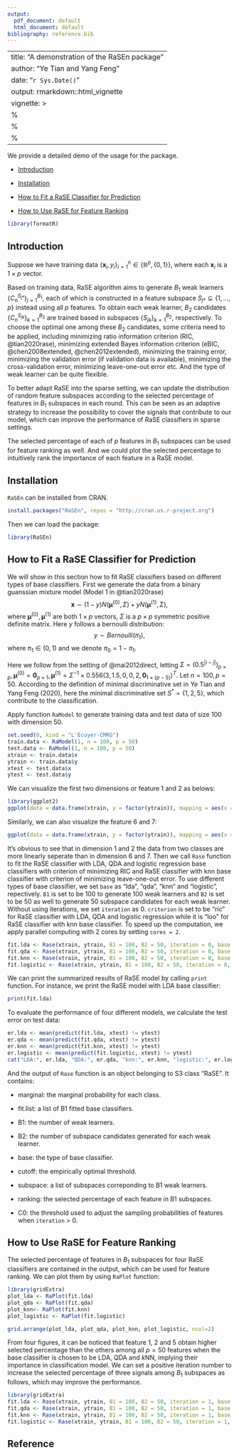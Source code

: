 ```yaml
---
output:
  pdf_document: default
  html_document: default
bibliography: reference.bib
---
```

<a id="top"></a>

---
title: "A demonstration of the RaSEn package"
author: "Ye Tian and Yang Feng"
date: "`r Sys.Date()`"
output: rmarkdown::html_vignette
vignette: >
  %\VignetteIndexEntry{RaSEn demo}
  %\VignetteEngine{knitr::rmarkdown}
  %\VignetteEncoding{UTF-8}
---

We provide a detailed demo of the usage for the \verb+RaSEn+ package. 

* [Introduction](#intro)

* [Installation](#install)

* [How to Fit a RaSE Classifier for Prediction](#rase)

* [How to Use RaSE for Feature Ranking](#fk)

```r
library(formatR)
```

## Introduction{#intro}
Suppose we have training data $\{\mathbf{x}_i, y_i\}_{i=1}^n \in \{\mathbb{R}^p, \{0, 1\}\}$, where each $\mathbf{x}_i$ is a $1 \times p$ vector.

Based on training data, RaSE algorithm aims to generate $B_1$ weak learners $\{C_n^{S_{j*}}\}_{j=1}^{B_1}$, each of which is constructed in a feature subspace $S_{j*} \subseteq \{1, ..., p\}$ instead using all $p$ features. To obtain each weak learner, $B_2$ candidates $\{C_n^{S_{jk}}\}_{k=1}^{B_2}$ are trained based in subspaces $\{S_{jk}\}_{k=1}^{B_2}$, respectively. To choose the optimal one among these $B_2$ candidates, some criteria need to be applied, including minimizing ratio information criterion (RIC, @tian2020rase), minimizing extended Bayes information criterion (eBIC, @chen2008extended, @chen2012extended), minimizing the training error, minimizing the validation error (if validation data is available), minimizing the cross-validation error, minimizing leave-one-out error etc. And the type of weak learner can be quite flexible.

To better adapt RaSE into the sparse setting, we can update the distribution of random feature subspaces according to the selected percentage of features in $B_1$ subspaces in each round. This can be seen as an adaptive strategy to increase the possibility to cover the signals that contribute to our model, which can improve the performance of RaSE classifiers in sparse settings.

The selected percentage of each of $p$ features in $B_1$ subspaces can be used for feature ranking as well. And we could plot the selected percentage to intuitively rank the importance of each feature in a RaSE model.



## Installation{#install}
`RaSEn` can be installed from CRAN. 
```r
install.packages("RaSEn", repos = "http://cran.us.r-project.org")
```
Then we can load the package:
```r
library(RaSEn)
```


<a id="rase"></a>

## How to Fit a RaSE Classifier for Prediction{#rase}
We will show in this section how to fit RaSE classifiers based on different types of base classifiers. First we generate the data from a binary guanssian mixture model (Model 1 in @tian2020rase)
$$
  \mathbf{x} \sim (1-y)N(\mathbf{\mu}^{(0)}, \Sigma) + yN(\mathbf{\mu}^{(1)}, \Sigma),
$$
where $\mathbf{\mu}^{(0)}, \mathbf{\mu}^{(1)}$ are both $1 \times p$ vectors, $\Sigma$ is a $p \times p$ symmetric positive definite matrix. Here $y$ follows a bernoulli distribution:
$$
  y \sim Bernoulli(\pi_1),
$$
where $\pi_1 \in (0,1)$ and we denote $\pi_0 = 1-\pi_1$.

Here we follow from the setting of @mai2012direct, letting $\Sigma  = (0.5^{|i-j|})_{p \times p} , \mathbf{\mu}^{(0)} = \mathbf{0}_{p \times 1}, \mathbf{\mu}^{(1)} = \Sigma^{-1}\times 0.556(3, 1.5, 0, 0, 2, \mathbf{0}_{1 \times (p-5)})^T$. Let $n = 100, p =50$. According to the definition of minimal discriminative set in Ye Tian and Yang Feng (2020), here the minimal discriminative set $S^* = \{1, 2, 5\}$, which contribute to the classification.

Apply function `RaModel` to generate training data and test data of size 100 with dimension 50.
```r
set.seed(0, kind = "L'Ecuyer-CMRG")
train.data <- RaModel(1, n = 100, p = 50)
test.data <- RaModel(1, n = 100, p = 50)
xtrain <- train.data$x
ytrain <- train.data$y
xtest <- test.data$x
ytest <- test.data$y
```
We can visualize the first two dimensions or feature 1 and 2 as belows:
```r
library(ggplot2)
ggplot(data = data.frame(xtrain, y = factor(ytrain)), mapping = aes(x = X1, y = X2, color = y)) + geom_point()
```
Similarly, we can also visualize the feature 6 and 7:
```r
ggplot(data = data.frame(xtrain, y = factor(ytrain)), mapping = aes(x = X6, y = X7, color = y)) + geom_point()
```
It's obvious to see that in dimension 1 and 2 the data from two classes are more linearly seperate than in dimension 6 and 7. Then we call `Rase` function to fit the RaSE classifier with LDA, QDA and logistic regression base classifiers with criterion of minimizing RIC and RaSE classifier with knn base classifier with criterion of minimizing leave-one-out error. To use different types of base classifier, we set `base` as "lda", "qda", "knn" and "logistic", repectively. `B1` is set to be 100 to generate 100 weak learners and `B2` is set to be 50 as well to generate 50 subspace candidates for each weak learner. Without using iterations, we set `iteration` as 0. `criterion` is set to be "ric" for RaSE classifier with LDA, QDA and logistic regression while it is "loo" for RaSE classifier with knn base classifier. To speed up the computation, we apply parallel computing with 2 cores by setting `cores = 2`.
```r
fit.lda <- Rase(xtrain, ytrain, B1 = 100, B2 = 50, iteration = 0, base = "lda", cores = 2, criterion = "ric")
fit.qda <- Rase(xtrain, ytrain, B1 = 100, B2 = 50, iteration = 0, base = "qda", cores = 2, criterion = "ric")
fit.knn <- Rase(xtrain, ytrain, B1 = 100, B2 = 50, iteration = 0, base = "knn", cores = 2, criterion = "loo")
fit.logistic <- Rase(xtrain, ytrain, B1 = 100, B2 = 50, iteration = 0, base = "logistic", cores = 2, criterion = "ric")
```
We can print the summarized results of RaSE model by calling `print` function. For instance, we print the RaSE model with LDA base classifier:
```r
print(fit.lda)
```

To evaluate the performance of four different models, we calculate the test error on test data:
```r
er.lda <- mean(predict(fit.lda, xtest) != ytest)
er.qda <- mean(predict(fit.qda, xtest) != ytest)
er.knn <- mean(predict(fit.knn, xtest) != ytest)
er.logistic <- mean(predict(fit.logistic, xtest) != ytest)
cat("LDA:", er.lda, "QDA:", er.qda, "knn:", er.knn, "logistic:", er.logistic)
```
And the output of `Rase` function is an object belonging to S3 class "RaSE". It contains:

* marginal: the marginal probability for each class.

* fit.list: a list of B1 fitted base classifiers.

* B1: the number of weak learners.

* B2: the number of subspace candidates generated for each weak learner.

* base: the type of base classifier.

* cutoff: the empirically optimal threshold.

* subspace: a list of subspaces correponding to B1 weak learners.

* ranking: the selected percentage of each feature in B1 subspaces.

* C0: the threshold used to adjust the sampling probabilities of features when `iteration` > 0.

## How to Use RaSE for Feature Ranking{#fk}
The selected percentage of features in $B_1$ subspaces for four RaSE classifiers are contained in the output, which can be used for feature ranking. We can plot them by using `RaPlot` function:
```r
library(gridExtra)
plot_lda <- RaPlot(fit.lda)
plot_qda <- RaPlot(fit.qda)
plot_knn<- RaPlot(fit.knn)
plot_logistic <- RaPlot(fit.logistic)

grid.arrange(plot_lda, plot_qda, plot_knn, plot_logistic, ncol=2)
```
From four figures, it can be noticed that feature 1, 2 and 5 obtain higher selected percentage than the others among all $p = 50$ features when the base classifier is chosen to be LDA, QDA and $k$NN, implying their importance in classification model. We can set a positive iteration number to increase the selected percentage of three signals among $B_1$ subspaces as follows, which may improve the performance.

```r
library(gridExtra)
fit.lda <- Rase(xtrain, ytrain, B1 = 100, B2 = 50, iteration = 1, base = "lda", cores = 2, criterion = "ric")
fit.qda <- Rase(xtrain, ytrain, B1 = 100, B2 = 50, iteration = 1, base = "qda", cores = 2, criterion = "ric")
fit.knn <- Rase(xtrain, ytrain, B1 = 100, B2 = 50, iteration = 1, base = "knn", cores = 2, criterion = "loo")
fit.logistic <- Rase(xtrain, ytrain, B1 = 100, B2 = 50, iteration = 1, base = "logistic", cores = 2, criterion = "ric")
```

## Reference




